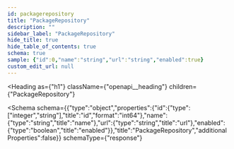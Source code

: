 ```yaml
---
id: packagerepository
title: "PackageRepository"
description: ""
sidebar_label: "PackageRepository"
hide_title: true
hide_table_of_contents: true
schema: true
sample: {"id":0,"name":"string","url":"string","enabled":true}
custom_edit_url: null
---
```



<Heading
  as={"h1"}
  className={"openapi__heading"}
  children={"PackageRepository"}
>
</Heading>





<Schema
  schema={{"type":"object","properties":{"id":{"type":["integer","string"],"title":"id","format":"int64"},"name":{"type":"string","title":"name"},"url":{"type":"string","title":"url"},"enabled":{"type":"boolean","title":"enabled"}},"title":"PackageRepository","additionalProperties":false}}
  schemaType={"response"}
>
  
</Schema>
            